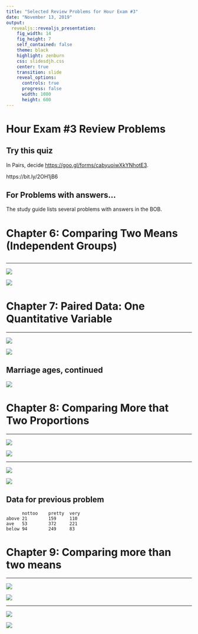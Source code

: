 ```yaml
---
title: "Selected Review Problems for Hour Exam #3"
date: "November 13, 2019"
output: 
  revealjs::revealjs_presentation:
    fig_width: 14
    fig_height: 7
    self_contained: false
    theme: black
    highlight: zenburn
    css: slidesdjh.css
    center: true
    transition: slide
    reveal_options:
      controls: true
      progress: false
      width: 1080
      height: 600
---
```


# Hour Exam #3 Review Problems

## Try this quiz

In Pairs, decide [https://goo.gl/forms/cabyuoiwXkYNhotE3](which scenario goes with each study description). 

https://bit.ly/2OH1jB6

## For Problems with answers... 

The study guide lists several problems with answers in the BOB.

# Chapter 6: Comparing Two Means (Independent Groups)

## {data-background="http://math.westmont.edu/img/prob6110.png" data-background-size="contain"}

----

<div class="column-left">
![](images/prob6216.png)
</div>

<div class="column-right">
![](images/prob6218.png)
</div>

## {data-background="http://math.westmont.edu/img/prob639.png" data-background-size="contain"}

# Chapter 7: Paired Data: One Quantitative Variable

----

<div class="column-left">
![](images/prob7212.png)
</div>

<div class="column-right">
![](images/prob7212b.png)
</div>

## Marriage ages, continued

![](images/prob732.png)

# Chapter 8: Comparing More that Two Proportions

----


<div class="column-left">
![](images/prob8116.png)
</div>

<div class="column-right">
![](images/prob8116b.png)
</div>

----

<div class="column-left">
![](images/prob8222.png)
</div>

<div class="column-right">
![](images/prob8222b.png)
</div>

## Data for previous problem

```
      nottoo	pretty	very
above 21	    159	    110
ave   53	    372	    221
below 94	    249	    83
```

# Chapter 9: Comparing more than two means

----


<div class="column-left">
![](images/prob9118.png)
</div>

<div class="column-right">
![](images/prob9118b.png)
</div>

----

<div class="column-left">
![](images/prob926.png)
</div>

<div class="column-right">
![](images/prob926b.png)
</div>



